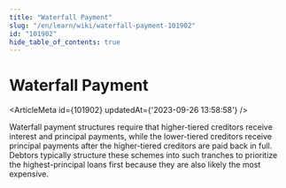 ```yaml
---
title: "Waterfall Payment"
slug: "/en/learn/wiki/waterfall-payment-101902"
id: "101902"
hide_table_of_contents: true
---
```



# Waterfall Payment

<ArticleMeta id={101902} updatedAt={'2023-09-26 13:58:58'} />
<div className='border-solid border-b border-t-0 my-4 border-[var(--ifm-color-gray-300)]' />

Waterfall payment structures require that higher-tiered creditors receive interest and principal payments, while the lower-tiered creditors receive principal payments after the higher-tiered creditors are paid back in full. Debtors typically structure these schemes into such tranches to prioritize the highest-principal loans first because they are also likely the most expensive.
